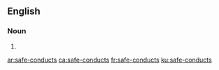 ==English==

===Noun===
{{head|en}}

# {{plural of|safe-conduct}}

[[ar:safe-conducts]]
[[ca:safe-conducts]]
[[fr:safe-conducts]]
[[ku:safe-conducts]]